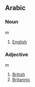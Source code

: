 ==Arabic==
===Noun===
'''{{ARchar|بريطاني}}''' ''m''

#[[English]]

===Adjective===
'''{{ARchar|بريطاني}}''' ''m''

#[[British]]
#[[Britannic]]